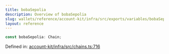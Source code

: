 ```yaml
---
title: bobaSepolia
description: Overview of bobaSepolia
slug: wallets/reference/account-kit/infra/src/exports/variables/bobaSepolia
layout: reference
---
```


```ts
const bobaSepolia: Chain;
```

Defined in: [account-kit/infra/src/chains.ts:716](https://github.com/alchemyplatform/aa-sdk/blob/5b9429f0f16dcd4ff822527b8de589e19e88faa7/account-kit/infra/src/chains.ts#L716)
